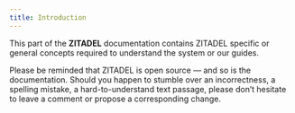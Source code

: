 ```yaml
---
title: Introduction
---
```



This part of the **ZITADEL** documentation contains ZITADEL specific or general concepts required to understand the system or our guides.

Please be reminded that ZITADEL is open source — and so is the documentation. Should you happen to stumble over an incorrectness, a spelling mistake, a hard-to-understand text passage, please don’t hesitate to leave a comment or propose a corresponding change.


<Column>
  <ListWrapper title="General">
    <ListElement link="./principles" type={ICONTYPE.TASKS} title="Principles" description="Design and engineering principles" />
    <ListElement link="./eventstore" type={ICONTYPE.STORAGE} title="Eventstore" description="Learn how ZITADEL stores data" />
    <ListElement link="./architecture" type={ICONTYPE.ARCHITECTURE} title="Architecture" description="Sotware-, Cluster- and Multi Cluster Architecture" />
    <ListElement link="./billing" type={ICONTYPE.TASKS} title="Billing" description="Where can I find an invoice for the subscription" />
  </ListWrapper>
  <ListWrapper title="Structure">
    <Column>
      <div>
      <ListElement link="./structure/overview" type={ICONTYPE.FOLDER} title="Overview" description="" />
      <ListElement link="./structure/organizations" type={ICONTYPE.FILE} title="Organizations" description="" />
      <ListElement link="./structure/policies" type={ICONTYPE.FILE} title="Policies" description="" />
      <ListElement link="./structure/projects" type={ICONTYPE.FILE} title="Projects" description="" />
    </div>
    <div>
      <ListElement link="./structure/applications" type={ICONTYPE.FILE} title="Applications" description="" />
      <ListElement link="./structure/granted_projects" type={ICONTYPE.FILE} title="Granted Projects" description="" />
      <ListElement link="./structure/users" type={ICONTYPE.FILE} title="Users" description="" />
      <ListElement link="./structure/managers" type={ICONTYPE.FILE} title="Managers" description="" />
    </div>
    </Column>
  </ListWrapper>

  <ListWrapper title="Use Cases">
    <ListElement link="./usecases/saas" type={ICONTYPE.START} title="SaaS" description="Product with Authentication and Authorization" />
  </ListWrapper>
</Column>
